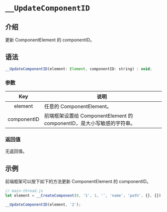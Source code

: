 # `__UpdateComponentID`

## 介绍

更新 ComponentElement 的 componentID。

## 语法

```jsx
__UpdateComponentID(element: Element, componentID: string) : void;
```

### 参数

|     Key     | 说明                                                                   |
| :---------: | ---------------------------------------------------------------------- |
|   element   | 任意的 ComponentElement。                                              |
| componentID | 前端框架设置给 ComponentElement 的 componentID，是大小写敏感的字符串。 |

### 返回值

无返回值。

## 示例

前端框架可以按下如下的方法更新 ComponentElement 的 componentID。

```jsx
// main-thread.js
let element = __CreateComponent(0, '1', 1, '', 'name', 'path', {}, {});

__UpdateComponentID(element, '2');
```

